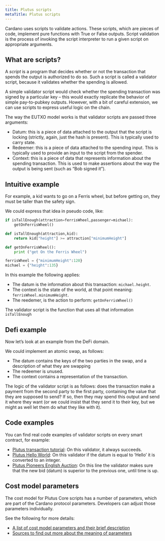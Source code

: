 ```yaml
---
title: Plutus scripts
metaTitle: Plutus scripts
---
```


Cardano uses scripts to validate actions. These scripts, which are pieces of code, implement pure functions with True or False outputs. Script validation is the process of invoking the script interpreter to run a given script on appropriate arguments.

## What are scripts?

A *script* is a program that decides whether or not the transaction that spends the output is authorized to do so. Such a script is called a validator script, because it validates whether the spending is allowed.

A simple validator script would check whether the spending transaction was signed by a particular key – this would exactly replicate the behavior of simple pay-to-pubkey outputs. However, with a bit of careful extension, we can use scripts to express useful logic on the chain.

The way the EUTXO model works is that validator scripts are passed three arguments:

- Datum: this is a piece of data attached to the output that the script is locking (strictly, again, just the hash is present). This is typically used to carry state.
- Redeemer: this is a piece of data attached to the spending input. This is typically used to provide an input to the script from the spender.
- Context: this is a piece of data that represents information about the spending transaction. This is used to make assertions about the way the output is being sent (such as “Bob signed it”).

## Intuitive example

For example, a kid wants to go on a Ferris wheel, but before getting on, they must be taller than the safety sign.

We could express that idea in pseudo code, like:

```python
if isTallEnough(attraction=ferrisWheel,passenger=michael):
    getOnFerrisWheel()

def isTallEnough(attraction,kid):
    return kid["height"] >= attraction["minimumHeight"]

def getOnFerrisWheel():
    print ("get On the Ferris Wheel")

ferrisWheel = {"minimumHeight":120}
michael = {"height":135}
```

In this example the following applies:

- The datum is the information about this transaction: `michael.height`.
- The context is the state of the world, at that point meaning: `ferrisWheel.minimumHeight`.
- The reedemer, is the action to perform: `getOnFerrisWheel()`

The validator script is the function that uses all that information `isTallEnough`

## Defi example

Now let’s look at an example from the DeFi domain.

We could implement an atomic swap, as follows:

- The datum contains the keys of the two parties in the swap, and a description of what they are swapping
- The redeemer is unused.
- The context contains a representation of the transaction.

The logic of the validator script is as follows: does the transaction make a payment from the second party to the first party, containing the value that they are supposed to send? If so, then they may spend this output and send it where they want (or we could insist that they send it to their key, but we might as well let them do what they like with it).

## Code examples
You can find real code examples of validator scripts on every smart contract, for example:

- [Plutus transaction tutorial](https://github.com/input-output-hk/Alonzo-testnet/blob/main/Alonzo-tutorials/Plutus_transactions_tutorial.md#transaction-to-lock-funds): On this validator, it always succeeds.
- [Plutus Hello World](https://github.com/input-output-hk/Alonzo-testnet/blob/e27563ec0c0c3723376f4d12881cd003a7a7157f/resources/plutus-sources/plutus-helloworld/src/Cardano/PlutusExample/HelloWorld.hs#L47): On this validator if the datum is equal to ‘Hello’ it is converted to an integer.
- [Plutus Pioneers English Auction](https://github.com/input-output-hk/plutus-pioneer-program/blob/024ebd367bf6c4003b482bfb4c6db7d745ec85aa/code/week01/src/Week01/EnglishAuction.hs#L103): On this line the validator makes sure that the new bid (datum) is superior to the previous one, until time is up.

## Cost model parameters 

The cost model for Plutus Core scripts has a number of parameters, which are part of the Cardano protocol parameters. Developers can adjust those parameters individually. 

See the following for more details:

- [A list of cost model parameters and their brief description](https://plutus.readthedocs.io/en/latest/reference/cost-model-parameters.html)
- [Sources to find out more about the meaning of parameters](https://plutus.readthedocs.io/en/latest/reference/bibliography.html#id13)
